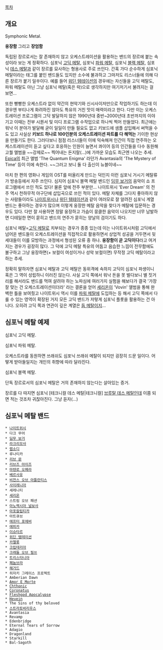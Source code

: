 [[목차]]

== 개요 ==
Symphonic Metal.

'''웅장함''' 그리고 '''장엄함'''

독립된 장르로서는 잘 존재하지 않고 오케스트레이션을 활용하는 밴드의 장르에 붙는 속성이라 보는 게 정확하다. 심포닉 [[고딕 메탈]], 심포닉 [[파워 메탈]], 심포닉 [[블랙 메탈]], 심포닉 [[데스 메탈]]과 같이 장르를 묘사하는 형용사로 주로 쓰인다. 간혹 가다 순수하게 심포닉 메탈이라는 태그를 붙인 밴드들도 있지만 소수에 불과하고 그마저도 리스너들에 의해 다른 장르가 붙기 일쑤이다. 예를 들어 [[위딘 템테이션]]의 경우에는 자신들을 고딕 메탈도, 파워 메탈도 아닌 그냥 심포닉 메탈(혹은 락)으로 생각하지만 여기저기서 불려지는 걸 보면...

또한 빵빵한 오케스트라 없이 약간의 현악기와 신시사이저만으로 작업하기도 하는데 이 경우엔 부티나게 화려하진 않아도 특유의 거친 맛이 매력이라고 한다. 다만 이는 오케스트레이션 프로그램이 그닥 발달하지 않은 1990년대 중반~2000년대 초반까지의 이야기고 이때는 전부 시퀀서 및 미디 프로그램 수작업으로 하나씩 찍어 만들었다. 최근에는 워낙 이 분야가 발달해 굳이 일일이 만들 필요도 없고 키보드에 샘플 삽입해서 써먹을 수도 있고 사실상 '''키보드 하나로 100인분의 오케스트레이션 파트를 다 해먹는''' 기이한 현상을 만들기도 한다. 그러다보니 점점 리스너들이 이에 익숙해져 인간이 직접 연주하는 오케스트레이션이 듣고 싶다고 호응하는 인원이 늘면서 콰이어 등의 인간들을 다수 동원해 고퀄 앨범을 ~~강제로~~ 찍어내는 돈지랄(...)에 가까운 모습도 최근엔 나오는 추세. [[Epica]]의 최근 앨범 'The Quantum Enigma' 라던가 Avantasia의 'The Mystery of Time' 등이 이에 속한다. ~~그러고 보니 둘 다 출신이 뉴블이네~~

마치 한 편의 영화나 게임의 OST를 떠올리게 만드는 덕인지 이런 심포닉 거시기 메탈류가 방송등에서 자주 쓰인다. 심지어 심포닉 블랙 메탈 밴드인 [[딤무 보거]]의 음악이 쇼 프로그램에서 쓰인 적도 있다! 물론 앞에 전주 부분만... 나이트위시 'Ever Dream' 의 전주 역시 천하무적 야구단에 삽입곡으로 쓰인 적이 있다. 메탈 자체를 그다지 좋아하지 않는 사람들이라도 [[나이트위시]]나 [[위딘 템테이션]]과 같이 여러모로 잘 알려진 심포닉 계열 밴드는 좋아하는 경우가 많으며 이렇게 웅장한 메탈 음악을 찾다가 메탈에 입문하는 경우도 있다. 다만 잘 사용하면 정말 웅장하고 가슴이 뭉클한 음악이 나오지만 너무 남발하면 디테일한 면이 묻히고 밴드의 연주가 묻히는 양날의 검이기도 하다. 

심포닉 메탈=[[고딕 메탈]]로 치부되는 경우가 종종 있는데 이는 나이트위시처럼 고딕에서 넘어온 밴드들이 오케스트레이션을 직접적으로 활용하면서 상업적 성공을 거두면서 뒷세대들이 이를 모방하는 과정에서 형성된 오류 중 하나. '''웅장함이 곧 고딕이다'''라고 여겨지는 경우가 굉장히 많다. 그 덕에 고딕 메탈 특유의 어둡고 음습한 느낌이 전무함에도 불구하고 그냥 웅장하면(+ 보컬이 여성이거나 성악 보컬이면) 무작정 고딕 메탈이라고 하는 추세.

정확히 말하자면 심포닉 메탈과 고딕 메탈은 동위격에 속하지 고딕이 심포닉 파생이니 혹은 그 역이 성립하니 이러진 않는다. 사실 고딕 쪽에서 워낙 돈을 못 벌다보니 별 짓거리를 해서라도 밴드를 먹여 살려야 하는 노파심에 여러가지 실험을 해보다가 결국 '가장 잘 맞는 건 오케스트레이션이더라' 라는 결론을 얻어 [[세리온]]이 'Vovin' 앨범을 통해 완벽한 틀을 보여줬고 나이트위시 역시 이를 [[파워 메탈]]에 도입하는 등 해서 고딕 쪽에서 다룰 수 있는 영역이 확장된 거지 모든 고딕 밴드가 저렇게 심포닉 플롯을 활용하는 건 아니다. 오히려 고딕 쪽과 연관이 깊은 계열은 [[둠 메탈]]이지...

== 심포닉 메탈 예제 ==
{{{#!html
<embed src="http://www.youtube.com/v/KZPggHww92U?version=3&amp;hl=ko_KR" type="application/x-shockwave-flash" width="420" height="315" allowscriptaccess="always" allowfullscreen="true"></embed>
}}}

심포닉 고딕 메탈.

{{{#!html
<iframe width="560" height="315" src="http://www.youtube.com/embed/0VF0BlXP-0Y" frameborder="0" allowfullscreen></iframe>
}}}

심포닉 파워 메탈.

{{{#!html
<iframe width="560" height="315" src="http://www.youtube.com/embed/eS-JngCa0RM" frameborder="0" allowfullscreen></iframe>
}}}

오케스트라를 동원하면 쓰래쉬도 심포닉 쓰래쉬 메탈이 되지만 굉장히 드문 일이다. 어떻게 받아들일지는 개인의 취향에 따라 달라진다.

{{{#!html
<iframe width="560" height="315" src="http://www.youtube.com/embed/eAmMcBQavKE" frameborder="0" allowfullscreen></iframe>
}}}

심포닉 블랙 메탈.

{{{#!html
<iframe width="560" height="315" src="http://www.youtube.com/embed/xjKyzwqIT7s" frameborder="0" allowfullscreen></iframe>
}}}

단독 장르로서의 심포닉 메탈은 거의 존재하지 않는다는 살아있는 증거. 

장르를 다 따지면 심포닉 [테크니컬 데스 메탈|테크니컬] [[브루탈 데스 메탈]]인데 이쯤 되면 적는 것조차 귀찮아진다. 그냥 듣자(...)

== 심포닉 메탈 밴드 ==
 * [[나이트위시]]
 * 다크 무어
 * [[딤무 보거]]
 * [[라크리모사]]
 * [[랩소디]]
 * 루나티카
 * [[리브 문]]
 * [[리브즈 아이즈]]
 * [[마텐로 오페라]]
 * [[베르사유]]
 * [[비전스 오브 아틀란티스]]
 * [[사이레니아]]
 * 세레니티
 * [[세리온]]
 * 스트림 오브 패션
 * [[아노렉시아 널보사]]
 * [[아포칼립티카]]
 * 아트큐브
 * [[애프터 포에버]]
 * [[에피카]]
 * [[이슈타르]]
 * [[위딘 템테이션]]
 * [[카멜롯]]
 * [[크립테리아]]
 * [[크래들 오브 필쓰]]
 * [[트리스타니아]]
 * [[페눔브라]]
 * [[해거드]]
 * 히자키 그레이스 프로젝트
 * Amberian Dawn
 * [[Amor E Morte]]
 * [[Chthonic]]
 * [[Coronatus]]
 * [[Fleshgod Apocalypse]]
 * [[Hevein]]
 * The Sins of thy beloved
 * [[스트라토바리우스]]
 * Avantasia
 * Revamp
 * Edenbridge
 * Eternal Tears of Sorrow
 * Adagio
 * Dragonland
 * Starkill
 * Bal-Sagoth
